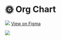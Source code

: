 # 🌞 Org Chart

![](org-2.png)
[View on Figma](https://www.figma.com/file/qmMEyqHc97HjXvV6zeTsKQ/FWB.ORG.CHART?node-id=0%3A1)

![](org-1.png)